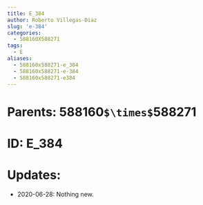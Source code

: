 ```yaml
---
title: E_384
author: Roberto Villegas-Diaz
slug: 'e-384'
categories:
  - 588160X588271
tags:
  - E
aliases:
  - 588160x588271-e_384
  - 588160x588271-e-384
  - 588160x588271-e384
---
```


# **Parents**: 588160`$\times$`588271
# **ID**: E_384
# **Updates**: 
 - 2020-06-28: Nothing new.
